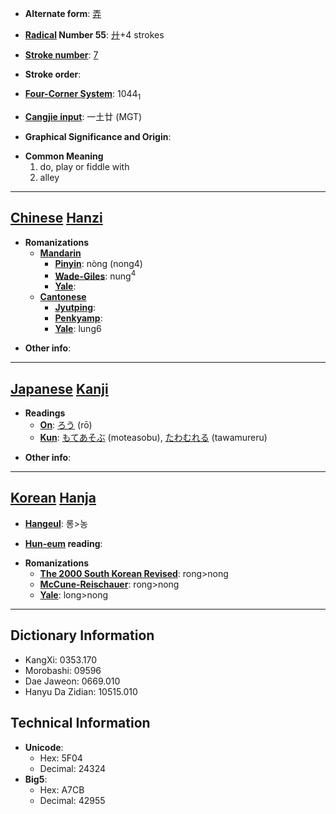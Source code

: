 * '''Alternate form''': [[弄]]

* '''[[Wiktionary:Chinese radical index| Radical]] Number 55''': [[Wiktionary:Chinese radical index 廾|廾]]+4 strokes

* '''[[Wiktionary:Chinese total strokes index|Stroke number]]''': [[Wiktionary:Chinese total strokes index 7|7]]

* '''Stroke order''': 

* '''[[Wiktionary:Chinese four corner index|Four-Corner System]]''': 1044<sub>1</sub>

* '''[[Wiktionary:Chinese Cangjie index|Cangjie input]]''': 一土廿 (MGT)

* '''Graphical Significance and Origin''': 

* '''Common Meaning'''
*#do, play or fiddle with
*# alley


----

== [[Chinese]] [[Hanzi]] ==

* '''Romanizations'''
** '''[[Mandarin]]'''
*** '''[[Pinyin]]''': nòng (nong4)
*** '''[[Wade-Giles]]''': nung<sup>4</sup>
*** '''[[Yale]]''': 
** '''[[Cantonese]]'''
*** '''[[Jyutping]]''':
*** '''[[Penkyamp]]''': 
*** '''[[Yale]]''': lung6

* '''Other info''': 

----

== [[Japanese]] [[Kanji]] ==

* '''Readings'''
** '''[[On]]''': [[ろう]] (rō)
** '''[[Kun]]''': [[もてあそぶ]] (moteasobu), [[たわむれる]] (tawamureru)

* '''Other info''':  

----

== [[Korean]] [[Hanja]] ==

* '''[[Hangeul]]''': 롱>농

* '''[[Hun-eum]] reading''': 

* '''Romanizations'''
** '''[[The 2000 South Korean Revised Romanization|The 2000 South Korean Revised]]''': rong>nong
** '''[[McCune-Reischauer]]''': rong>nong
** '''[[Yale]]''': long>nong

----

== Dictionary Information ==

* KangXi: 0353.170
* Morobashi: 09596
* Dae Jaweon: 0669.010
* Hanyu Da Zidian: 10515.010

== Technical Information ==

* '''Unicode''':
** Hex: 5F04
** Decimal: 24324
* '''Big5''':
** Hex: A7CB
** Decimal: 42955
